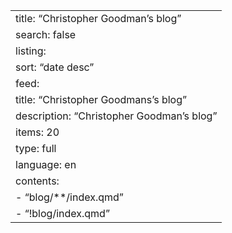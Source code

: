 ---
title: "Christopher Goodman's blog"
search: false
listing:
  sort: "date desc"
  feed: 
    title: "Christopher Goodmans's blog"
    description: "Christopher Goodman's blog"
    items: 20
    type: full
    language: en
  contents:
    - "blog/**/index.qmd"
    - "!blog/index.qmd"
---